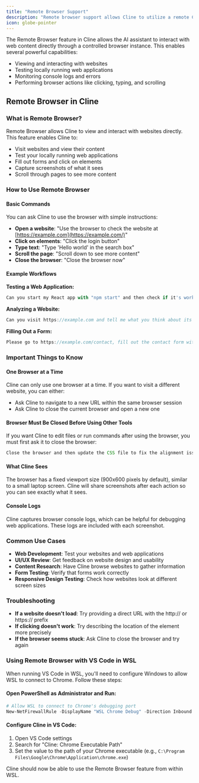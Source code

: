```yaml
---
title: "Remote Browser Support"
description: "Remote browser support allows Cline to utilize a remote Chrome instance, leveraging authentication tokens and session cookies relevant to certain web development test cases."
icon: globe-pointer
---
```


The Remote Browser feature in Cline allows the AI assistant to interact with web content directly through a controlled browser instance. This enables several powerful capabilities:

-   Viewing and interacting with websites
-   Testing locally running web applications
-   Monitoring console logs and errors
-   Performing browser actions like clicking, typing, and scrolling

## Remote Browser in Cline

### What is Remote Browser?

Remote Browser allows Cline to view and interact with websites directly. This feature enables Cline to:

-   Visit websites and view their content
-   Test your locally running web applications
-   Fill out forms and click on elements
-   Capture screenshots of what it sees
-   Scroll through pages to see more content

### How to Use Remote Browser

#### Basic Commands

You can ask Cline to use the browser with simple instructions:

-   **Open a website**: "Use the browser to check the website at [https://example.com](https://example.com/)"
-   **Click on elements**: "Click the login button"
-   **Type text**: "Type 'Hello world' in the search box"
-   **Scroll the page**: "Scroll down to see more content"
-   **Close the browser**: "Close the browser now"

#### Example Workflows

**Testing a Web Application:**

```javascript
Can you start my React app with "npm start" and then check if it's working properly at http://localhost:3000?
```

**Analyzing a Website:**

```javascript
Can you visit https://example.com and tell me what you think about its design and layout?
```

**Filling Out a Form:**

```javascript
Please go to https://example.com/contact, fill out the contact form with some test data, and submit it.
```

### Important Things to Know

#### One Browser at a Time

Cline can only use one browser at a time. If you want to visit a different website, you can either:

-   Ask Cline to navigate to a new URL within the same browser session
-   Ask Cline to close the current browser and open a new one

#### Browser Must Be Closed Before Using Other Tools

If you want Cline to edit files or run commands after using the browser, you must first ask it to close the browser:

```javascript
Close the browser and then update the CSS file to fix the alignment issue we saw.
```

#### What Cline Sees

The browser has a fixed viewport size (900x600 pixels by default), similar to a small laptop screen. Cline will share screenshots after each action so you can see exactly what it sees.

#### Console Logs

Cline captures browser console logs, which can be helpful for debugging web applications. These logs are included with each screenshot.

### Common Use Cases

-   **Web Development**: Test your websites and web applications
-   **UI/UX Review**: Get feedback on website design and usability
-   **Content Research**: Have Cline browse websites to gather information
-   **Form Testing**: Verify that forms work correctly
-   **Responsive Design Testing**: Check how websites look at different screen sizes

### Troubleshooting

-   **If a website doesn't load**: Try providing a direct URL with the http:// or https:// prefix
-   **If clicking doesn't work**: Try describing the location of the element more precisely
-   **If the browser seems stuck**: Ask Cline to close the browser and try again

### Using Remote Browser with VS Code in WSL

When running VS Code in WSL, you'll need to configure Windows to allow WSL to connect to Chrome. Follow these steps:

#### Open PowerShell as Administrator and Run:

```powershell
# Allow WSL to connect to Chrome's debugging port
New-NetFirewallRule -DisplayName "WSL Chrome Debug" -Direction Inbound -LocalPort 9222 -Protocol TCP -Action Allow
```

#### Configure Cline in VS Code:

1. Open VS Code settings
2. Search for "Cline: Chrome Executable Path"
3. Set the value to the path of your Chrome executable (e.g., `C:\Program Files\Google\Chrome\Application\chrome.exe`)

Cline should now be able to use the Remote Browser feature from within WSL.
